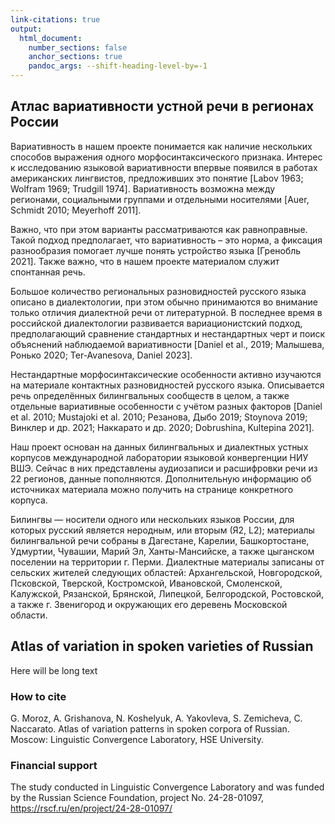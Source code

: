 ```yaml
---
link-citations: true
output:
  html_document:
    number_sections: false
    anchor_sections: true
    pandoc_args: --shift-heading-level-by=-1
---
```


::: {.content-visible when-profile="russian"} 
## Атлас вариативности устной речи в регионах России

Вариативность в нашем проекте понимается как наличие нескольких способов выражения одного морфосинтаксического признака. Интерес к исследованию языковой вариативности впервые появился в работах американских лингвистов, предложивших это понятие [Labov 1963; Wolfram 1969; Trudgill 1974]. Вариативность возможна между регионами, социальными группами и отдельными носителями [Auer, Schmidt 2010; Meyerhoff 2011].

Важно, что при этом варианты рассматриваются как равноправные. Такой подход предполагает, что вариативность – это норма, а фиксация разнообразия помогает лучше понять устройство языка [Гренобль 2021]. Также важно, что в нашем проекте материалом служит спонтанная речь.

Большое количество региональных разновидностей русского языка описано в диалектологии, при этом обычно принимаются во внимание только отличия диалектной речи от литературной. В последнее время в российской диалектологии  развивается вариационистский подход, предполагающий сравнение стандартных и нестандартных черт и поиск объяснений наблюдаемой вариативности [Daniel et al., 2019; Малышева, Ронько 2020; Ter-Avanesova, Daniel 2023].

Нестандартные морфосинтаксические особенности активно изучаются на материале контактных разновидностей русского языка. Описывается речь определённых билингвальных сообществ в целом, а также отдельные вариативные особенности с учётом разных факторов [Daniel et al. 2010; Mustajoki et al. 2010; Резанова, Дыбо 2019; Stoynova 2019; Винклер и др. 2021; Наккарато и др. 2020; Dobrushina, Kultepina 2021].

Наш проект основан на данных билингвальных и диалектных устных корпусов международной лаборатории языковой конвергенции НИУ ВШЭ. Сейчас в них представлены аудиозаписи и расшифровки речи из 22 регионов, данные пополняются.  Дополнительную информацию об источниках материала можно получить на странице конкретного корпуса.

Билингвы --- носители одного или нескольких языков России, для которых русский является неродным, или вторым (Я2, L2); материалы билингвальной речи собраны в Дагестане, Карелии, Башкортостане, Удмуртии, Чувашии, Марий Эл, Ханты-Мансийске, а также цыганском поселении на территории г. Перми. Диалектные материалы записаны от сельских жителей следующих областей: Архангельской, Новгородской, Псковской, Тверской, Костромской, Ивановской, Смоленской, Калужской, Рязанской, Брянской, Липецкой, Белгородской, Ростовской, а также г. Звенигород и окружающих его деревень Московской области. 

:::

::: {.content-visible when-profile="english"} 
## Atlas of variation in spoken varieties of Russian

Here will be long text

### How to cite

G. Moroz, A. Grishanova, N. Koshelyuk, A. Yakovleva, S. Zemicheva, C. Naccarato. Atlas of variation patterns in spoken corpora of Russian. Moscow: Linguistic Convergence Laboratory, HSE University.
  
### Financial support

The study conducted in Linguistic Convergence Laboratory and was funded by the Russian Science Foundation, project No.  24-28-01097, <https://rscf.ru/en/project/24-28-01097/>
:::